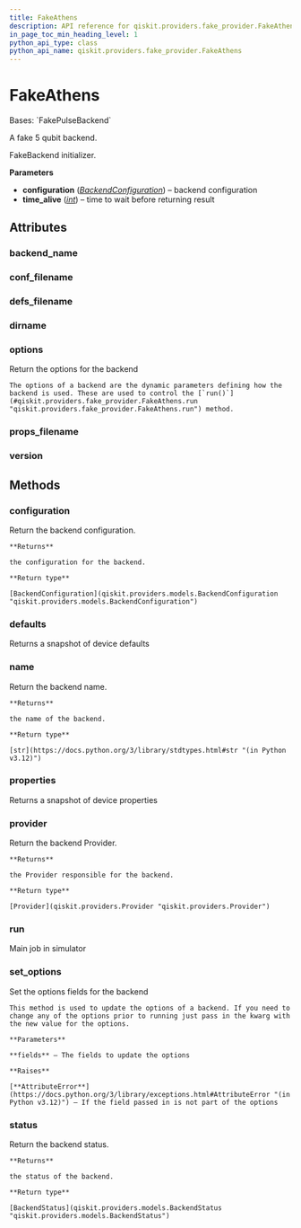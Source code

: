 ```yaml
---
title: FakeAthens
description: API reference for qiskit.providers.fake_provider.FakeAthens
in_page_toc_min_heading_level: 1
python_api_type: class
python_api_name: qiskit.providers.fake_provider.FakeAthens
---
```


# FakeAthens

<Class id="qiskit.providers.fake_provider.FakeAthens" isDedicatedPage={true} github="https://github.com/qiskit/qiskit/tree/stable/0.25/qiskit/providers/fake_provider/backends/athens/fake_athens.py" signature="qiskit.providers.fake_provider.FakeAthens" modifiers="class">
  Bases: `FakePulseBackend`

  A fake 5 qubit backend.

  FakeBackend initializer.

  **Parameters**

  *   **configuration** ([*BackendConfiguration*](qiskit.providers.models.BackendConfiguration "qiskit.providers.models.BackendConfiguration")) – backend configuration
  *   **time\_alive** ([*int*](https://docs.python.org/3/library/functions.html#int "(in Python v3.12)")) – time to wait before returning result

  ## Attributes

  ### backend\_name

  <Attribute id="qiskit.providers.fake_provider.FakeAthens.backend_name" attributeValue="'fake_athens'" />

  ### conf\_filename

  <Attribute id="qiskit.providers.fake_provider.FakeAthens.conf_filename" attributeValue="'conf_athens.json'" />

  ### defs\_filename

  <Attribute id="qiskit.providers.fake_provider.FakeAthens.defs_filename" attributeValue="'defs_athens.json'" />

  ### dirname

  <Attribute id="qiskit.providers.fake_provider.FakeAthens.dirname" attributeValue="'/home/runner/work/qiskit/qiskit/.tox/docs/lib/python3.9/site-packages/qiskit/providers/fake_provider/backends/athens'" />

  ### options

  <Attribute id="qiskit.providers.fake_provider.FakeAthens.options">
    Return the options for the backend

    The options of a backend are the dynamic parameters defining how the backend is used. These are used to control the [`run()`](#qiskit.providers.fake_provider.FakeAthens.run "qiskit.providers.fake_provider.FakeAthens.run") method.
  </Attribute>

  ### props\_filename

  <Attribute id="qiskit.providers.fake_provider.FakeAthens.props_filename" attributeValue="'props_athens.json'" />

  ### version

  <Attribute id="qiskit.providers.fake_provider.FakeAthens.version" attributeValue="1" />

  ## Methods

  ### configuration

  <Function id="qiskit.providers.fake_provider.FakeAthens.configuration" signature="configuration()">
    Return the backend configuration.

    **Returns**

    the configuration for the backend.

    **Return type**

    [BackendConfiguration](qiskit.providers.models.BackendConfiguration "qiskit.providers.models.BackendConfiguration")
  </Function>

  ### defaults

  <Function id="qiskit.providers.fake_provider.FakeAthens.defaults" signature="defaults()">
    Returns a snapshot of device defaults
  </Function>

  ### name

  <Function id="qiskit.providers.fake_provider.FakeAthens.name" signature="name()">
    Return the backend name.

    **Returns**

    the name of the backend.

    **Return type**

    [str](https://docs.python.org/3/library/stdtypes.html#str "(in Python v3.12)")
  </Function>

  ### properties

  <Function id="qiskit.providers.fake_provider.FakeAthens.properties" signature="properties()">
    Returns a snapshot of device properties
  </Function>

  ### provider

  <Function id="qiskit.providers.fake_provider.FakeAthens.provider" signature="provider()">
    Return the backend Provider.

    **Returns**

    the Provider responsible for the backend.

    **Return type**

    [Provider](qiskit.providers.Provider "qiskit.providers.Provider")
  </Function>

  ### run

  <Function id="qiskit.providers.fake_provider.FakeAthens.run" signature="run(run_input, **kwargs)">
    Main job in simulator
  </Function>

  ### set\_options

  <Function id="qiskit.providers.fake_provider.FakeAthens.set_options" signature="set_options(**fields)">
    Set the options fields for the backend

    This method is used to update the options of a backend. If you need to change any of the options prior to running just pass in the kwarg with the new value for the options.

    **Parameters**

    **fields** – The fields to update the options

    **Raises**

    [**AttributeError**](https://docs.python.org/3/library/exceptions.html#AttributeError "(in Python v3.12)") – If the field passed in is not part of the options
  </Function>

  ### status

  <Function id="qiskit.providers.fake_provider.FakeAthens.status" signature="status()">
    Return the backend status.

    **Returns**

    the status of the backend.

    **Return type**

    [BackendStatus](qiskit.providers.models.BackendStatus "qiskit.providers.models.BackendStatus")
  </Function>
</Class>

